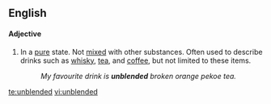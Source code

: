 ==English==

====Adjective====
{{rfc-level|Adjective at L4+ not in L3 Ety section}}
{{en-adj|-}}

# In a [[pure]] state. Not [[mixed]] with other substances. Often used to describe drinks such as [[whisky]], [[tea]], and [[coffee]], but not limited to these items.
#: ''My favourite drink is '''unblended''' broken orange pekoe tea.''

[[te:unblended]]
[[vi:unblended]]